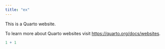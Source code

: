 ```yaml
---
title: "ex"
---
```


This is a Quarto website.

To learn more about Quarto websites visit <https://quarto.org/docs/websites>.

```r
1 + 1
```
